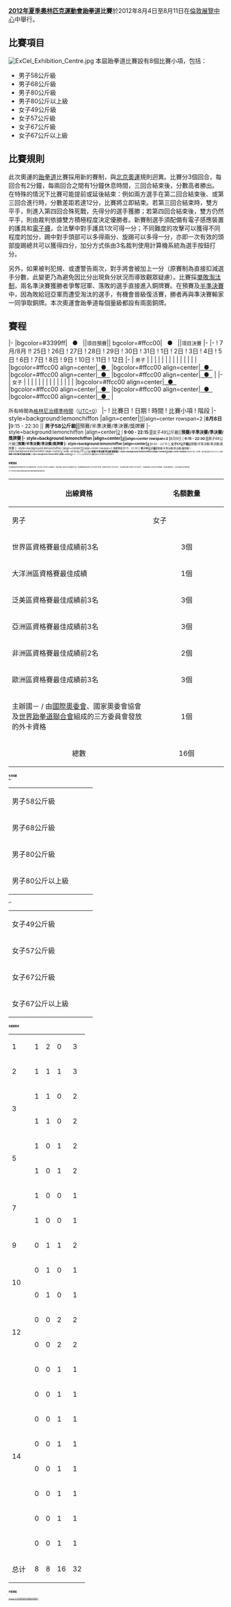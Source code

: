 {{noteTA|G1=Sports}}
{{Infobox Olympic event
|event = 跆拳道
|games = 2012年夏季
|image = [[File:2012年夏季奧林匹克運動會跆拳道比賽_logo.JPG|200px]]
|venue = [[倫敦展覽中心|倫敦展覽中心]]
|date = 8月4日至8月11日
|competitors =128
|prev = [[2008年夏季奧林匹克運動會跆拳道比賽|2008年]]
|next = [[2016年夏季奧林匹克運動會跆拳道比賽|2016年]]
}}
'''[[2012年夏季奧林匹克運動會|2012年夏季奧林匹克運動會]][[跆拳道|跆拳道]]比賽'''於2012年8月4日至8月11日在[[倫敦展覽中心|倫敦展覽中心]]中舉行。

== 比賽項目 ==
[[File:ExCel_Exhibition_Centre.jpg|thumb]]
本屆跆拳道比賽設有8個比賽小項，包括：
* 男子58公斤級	
* 男子68公斤級		
* 男子80公斤級		
* 男子80公斤以上級		
* 女子49公斤級		
* 女子57公斤級		
* 女子67公斤級		
* 女子67公斤以上級

== 比賽規則 ==
此次奧運的[[跆拳道|跆拳道]]比賽採用新的賽制，與[[2008年夏季奧林匹克運動會|北京奧運]]規則迥異。比賽分3個回合，每回合有2分鐘，每兩回合之間有1分鐘休息時間，三回合結束後，分數高者勝出。在特殊的情況下比賽可能提前或延後結束：例如兩方選手在第二回合結束後、或第三回合進行時，分數差距若達12分，比賽將立即結束。若第三回合結束時，雙方平手，則進入第四回合殊死戰，先得分的選手獲勝；若第四回合結束後，雙方仍然平手，則由裁判依據雙方積極程度決定優勝者。新賽制選手須配備有電子感應裝置的護具和[[電子襪|電子襪]]，合法擊中對手護具1次可得一分；不同難度的攻擊可以獲得不同程度的加分，踢中對手頭部可以多得兩分、旋踢可以多得一分，亦即一次有效的頭部旋踢總共可以獲得四分，加分方式係由3名裁判使用計算機系統為選手按鈕打分。

另外，如果被判犯規、或遭警告兩次，對手將會被加上一分（原賽制為直接扣減選手分數，此變更乃為避免因比分出現負分狀況而導致觀眾疑慮）。比賽採[[單敗淘汰制|單敗淘汰制]]，兩名準決賽獲勝者爭奪冠軍、落敗的選手直接進入銅牌賽。在預賽及[[半準決賽|半準決賽]]中，因為敗給冠亞軍而遭受淘汰的選手，有機會晉級復活賽，勝者再與準決賽輸家一同爭取銅牌。本次奧運會跆拳道每個量級都設有兩面銅牌。

==賽程==
{{start box}}
|-
|bgcolor=#3399ff|   ●   ||<small>項目預賽</small>|| bgcolor=#ffcc00|   ●   ||<small>項目決賽</small>
|-
{{end box}}
{{start box}}
|-
! 7月/8月 !! 25日
! 26日
! 27日
! 28日
! 29日
! 30日
! 31日
! 1日
! 2日
! 3日
! 4日
! 5日
! 6日
! 7日
! 8日
! 9日
! 10日
! 11日
! 12日
|-
| <small>男子</small> 
|<!----25日----> 
|<!----26日----> 
|<!----27日----> 
|<!----28日----> 
|<!----29日----> 
|<!----30日---->
|<!----31日---->  
|<!----1日----> 
|<!----2日---->
|<!----3日----> 
|<!----4日---->
|<!----5日---->
|<!----6日---->
|<!----7日---->
|bgcolor=#ffcc00 align=center|[[#fn_1|  ●  ]]
|bgcolor=#ffcc00 align=center|[[#fn_3|  ●  ]]
|bgcolor=#ffcc00 align=center|[[#fn_5|  ●  ]]
|bgcolor=#ffcc00 align=center|[[#fn_7|  ●  ]]
|
|-
| <small>女子</small> 
|<!----25日----> 
|<!----26日----> 
|<!----27日----> 
|<!----28日----> 
|<!----29日----> 
|<!----30日---->
|<!----31日---->  
|<!----1日----> 
|<!----2日---->
|<!----3日----> 
|<!----4日---->
|<!----5日---->
|<!----6日---->
|<!----7日---->
|bgcolor=#ffcc00 align=center|[[#fn_2|  ●  ]]
|bgcolor=#ffcc00 align=center|[[#fn_4|  ●  ]]
|bgcolor=#ffcc00 align=center|[[#fn_6|  ●  ]]
|bgcolor=#ffcc00 align=center|[[#fn_8|  ●  ]]
|
{{end box}}
<noinclude>

<small>所有時間為[[格林尼治標準時間|格林尼治標準時間]]（[[UTC+0|UTC+0]]）</small>
{{start box}}
|-
! 比賽日 
! 日期
! 時間
! 比賽小項
! 階段 
|- style=background:lemonchiffon
|align=center|<small id="fn_1">[[#fn_1_back|1]]||align=center rowspan=2 |'''8月8日
| '''9:15 - 22:30 || '''男子58公斤級||'''預賽/半準決賽/準決賽/獎牌賽		
|- style=background:lemonchiffon
|align=center|<small id="fn_2">[[#fn_2_back|2]]
| '''9:00 - 22:15 || '''女子49公斤級||'''預賽/半準決賽/準決賽/獎牌賽
|- style=background:lemonchiffon
|align=center|<small id="fn_3">[[#fn_3_back|3]]||align=center rowspan=2 |'''8月9日
| '''9:15 - 22:30 || '''男子68公斤級||'''預賽/半準決賽/準決賽/獎牌賽		
|- style=background:lemonchiffon
|align=center|<small id="fn_4">[[#fn_4_back|4]]
| '''9:00 - 22:15 || '''女子57公斤級||'''預賽/半準決賽/準決賽/獎牌賽
|- style=background:lemonchiffon
|align=center|<small id="fn_5">[[#fn_5_back|5]]||align=center rowspan=2 |'''8月10日
| '''9:15 - 22:30 || '''男子80公斤級||'''預賽/半準決賽/準決賽/獎牌賽		
|- style=background:lemonchiffon
|align=center|<small id="fn_6">[[#fn_6_back|6]]
| '''9:00 - 22:15 || '''女子67公斤級||'''預賽/半準決賽/準決賽/獎牌賽
|- style=background:lemonchiffon
|align=center|<small id="fn_7">[[#fn_7_back|7]]||align=center rowspan=2 |'''8月11日
| '''9:15 - 22:30 || '''男子80公斤以上級||'''預賽/半準決賽/準決賽/獎牌賽		
|- style=background:lemonchiffon
|align=center|<small id="fn_8">[[#fn_8_back|8]]
| '''9:00 - 22:15 || '''女子67公斤以上級||'''預賽/半準決賽/準決賽/獎牌賽
|}

== 參賽資格 ==
{{main|2012年夏季奧林匹克運動會跆拳道比賽 - 資格賽}}
本屆奧運跆拳道比賽總共有128名運動員參賽，包括男女子各有64名運動員，每個比賽小項各有16名運動員參加。每個國家奧委會最多只有4名選手參賽，每個性別最多只有2名選手，而且每個比賽小項最多只有1名選手。主辦國英國不會參加任何資格賽，將會直接獲得男、女各2個級別的參賽名額。

以下列表為本屆夏季奧運會跆拳道比賽資格賽參賽名額分配：
{| align=center class="wikitable" style="font-size:85%" width=60%
!width="400" rowspan=2|出線資格
!width="200" colspan=2|名額數量
|-
!width="100"|男子
!width="100"|女子
|-
|世界區資格賽最佳成績前3名||align=center|3個||align=center|3個
|-
|大洋洲區資格賽最佳成績||align=center|1個||align=center|1個
|-
|泛美區資格賽最佳成績前3名||align=center|3個||align=center|3個
|-
|亞洲區資格賽最佳成績前3名||align=center|3個||align=center|3個
|-
|非洲區資格賽最佳成績前2名||align=center|2個||align=center|2個
|-
|歐洲區資格賽最佳成績前3名||align=center|3個||align=center|3個
|-
|主辦國－{{GBR}} / 由[[國際奧委會|國際奧委會]]、國家奧委會協會及[[世界跆拳道聯合會|世界跆拳道聯合會]]組成的三方委員會發放的外卡資格||align=center|1個||align=center|1個
|-
!align=center|總數 ||align=center|16個||align=center|16個
|}

== 各項成績 ==
'''男子'''
{| {{MedalistTable|type=項目}}
|-
|男子58公斤級{{DetailsLink|2012年夏季奧林匹克運動會跆拳道比賽－男子58公斤級}}
|{{flagIOCmedalist|[[乔尔·冈萨雷斯|乔尔·冈萨雷斯]]|ESP|2012年夏季}}
|{{flagIOCmedalist|[[李大勛|李大勛]]|KOR|2012年夏季}}
|{{flagIOCmedalist|[[阿列克谢·丹尼森科|阿列克谢·丹尼森科]]|RUS|2012年夏季}}<br/>{{flagIOCmedalist|[[Oscar_Munoz_Oviedo|Oscar Munoz Oviedo]]|COL|2012年夏季}}
|-
|男子68公斤級{{DetailsLink|2012年夏季奧林匹克運動會跆拳道比賽－男子68公斤級}}
|{{flagIOCmedalist|[[瑟威·塔茲古|瑟威·塔茲古]]|TUR|2012年夏季}}
|{{flagIOCmedalist|[[穆罕默德·摩塔馬德|穆罕默德·摩塔馬德]]|IRI|2012年夏季}}
|{{flagIOCmedalist|[[泰倫斯·詹寧斯|泰倫斯·詹寧斯]]|USA|2012年夏季}}<br/>{{flagIOCmedalist|[[鲁胡拉·尼帕伊|鲁胡拉·尼帕伊]]|AFG|2012年夏季}}
|-
|男子80公斤級{{DetailsLink|2012年夏季奧林匹克運動會跆拳道比賽－男子80公斤級}}
|{{flagIOCmedalist|[[賽巴斯提安·艾德瓦多·克里斯馬尼克|賽巴斯提安·艾德瓦多·克里斯馬尼克]]|ARG|2012年夏季}}
|{{flagIOCmedalist|[[尼古拉斯·加西亞·厄美|尼古拉斯·加西亞·厄美]]|ESP|2012年夏季}}
|{{flagIOCmedalist|[[鲁塔洛·穆罕默德|鲁塔洛·穆罕默德]]|GBR|2012年夏季}}<br/>{{flagIOCmedalist|[[毛罗·萨尔米恩托|毛罗·萨尔米恩托]]|ITA|2012年夏季}}
|-
|男子80公斤以上級{{DetailsLink|2012年夏季奧林匹克運動會跆拳道比賽－男子80公斤級以上}}
|{{flagIOCmedalist|[[卡洛·莫尔费塔|卡洛·莫尔费塔]]|ITA|2012年夏季}}
|{{flagIOCmedalist|[[安東尼·奧巴梅|安東尼·奧巴梅]]|GAB|2012年夏季}}
|{{flagIOCmedalist|[[羅貝里斯·德斯帕尼|羅貝里斯·德斯帕尼]]|CUB|2012年夏季}}<br/>{{flagIOCmedalist|[[刘哮波|刘哮波]]|CHN|2012年夏季}}
|}
'''女子'''
{| {{MedalistTable|type=項目}}
|-
|女子49公斤級{{DetailsLink|2012年夏季奧林匹克運動會跆拳道比賽－女子49公斤級}}
|{{flagIOCmedalist|[[吳靜鈺|吳靜鈺]]|CHN|2012年夏季}}
|{{flagIOCmedalist|[[YAGUE_BRIGITTE|Yague B]]|ESP|2012年夏季}}
|{{flagIOCmedalist|[[Zaninovic_Lucija|Zaninovic Lucija]]|CRO|2012年夏季}}<br/>{{flagIOCmedalist|[[CHANATIP_SONKHAM|查娜堤普]]|THA|2012年夏季}}
|-
|女子57公斤級{{DetailsLink|2012年夏季奧林匹克運動會跆拳道比賽－女子57公斤級}}
|{{flagIOCmedalist|[[潔蒂·瓊斯|潔蒂·瓊斯]]|GBR|2012年夏季}}
|{{flagIOCmedalist|[[侯玉琢|侯玉琢]]|CHN|2012年夏季}}
|{{flagIOCmedalist|[[曾櫟騁|曾櫟騁]]|TPE|2012年夏季}}<br/>{{flagIOCmedalist|[[Marlene_Harnois|Marlene Harnois]]|FRA|2012年夏季}}
|-
|女子67公斤級{{DetailsLink|2012年夏季奧林匹克運動會跆拳道比賽－女子67公斤級}}
|{{flagIOCmedalist|[[黃敬善|黃敬善]]|KOR|2012年夏季}}
|{{flagIOCmedalist|[[努爾·塔塔爾|努爾·塔塔爾]]|TUR|2012年夏季}}
|{{flagIOCmedalist|[[佩奇·麦克弗森|佩奇·麦克弗森]]|USA|2012年夏季}}<br/>{{flagIOCmedalist|[[海伦娜·弗罗姆|海伦娜·弗罗姆]]|GER|2012年夏季}}
|-
|女子67公斤以上級{{DetailsLink|2012年夏季奧林匹克運動會跆拳道比賽女子67公斤級以上比賽}}
|{{flagIOCmedalist|[[米莉察·曼迪奇|米莉察·曼迪奇]]|SRB|2012年夏季}}
|{{flagIOCmedalist|[[安-卡洛琳·葛瑞菲|安-卡洛琳·葛瑞菲]]|FRA|2012年夏季}}
|{{flagIOCmedalist|[[安娜塔西亞·巴瑞什尼科娃|安娜塔西亞·巴瑞什尼科娃]]|RUS|2012年夏季}}<br/>{{flagIOCmedalist|[[瑪麗亞·埃斯皮諾薩|瑪麗亞·埃斯皮諾薩]]|MEX|2012年夏季}}
|}

== 各國獎牌榜 ==
{| {{RankedMedalTable|class=wikitable sortable}}
|-
| 1 || align=left|{{flagIOC|ESP|2012年夏季}} || 1 || 2 || 0 || 3
|-
| 2 || align=left|{{flagIOC|CHN|2012年夏季}} || 1 || 1 || 1 || 3
|-
| rowspan=2 | 3 || align=left|{{flagIOC|KOR|2012年夏季}} || 1 || 1 || 0 || 2
|-
| align=left|{{flagIOC|TUR|2012年夏季}} || 1 || 1 || 0 || 2
|-
| rowspan=2 | 5 || align=left|{{flagIOC|GBR|2012年夏季}} || 1 || 0 || 1 || 2
|-
| align=left|{{flagIOC|ITA|2012年夏季}} || 1 || 0 || 1 || 2
|-
| rowspan=2 | 7 || align=left|{{flagIOC|ARG|2012年夏季}} || 1 || 0 || 0 || 1
|-
| align=left|{{flagIOC|SRB|2012年夏季}} || 1 || 0 || 0 || 1
|-
| 9 || align=left|{{flagIOC|FRA|2012年夏季}} || 0 || 1 || 1 || 2
|-
| rowspan=2 | 10 || align=left|{{flagIOC|GAB|2012年夏季}} || 0 || 1 || 0 || 1
|-
| align=left|{{flagIOC|IRI|2012年夏季}} || 0 || 1 || 0 || 1
|-
| rowspan=2 | 12 || align=left|{{flagIOC|RUS|2012年夏季}} || 0 || 0 || 2 ||2
|-
| align=left|{{flagIOC|USA|2012年夏季}} || 0 || 0 || 2 || 2
|-
| rowspan=8| 14 || align=left|{{flagIOC|AFG|2012年夏季}} || 0 || 0 || 1 || 1
|-
| align=left|{{flagIOC|COL|2012年夏季}} || 0 || 0 || 1 || 1
|-
| align=left|{{flagIOC|CRO|2012年夏季}} || 0 || 0 || 1 || 1
|-
| align=left|{{flagIOC|CUB|2012年夏季}} || 0 || 0 || 1 || 1
|-
| align=left|{{flagIOC|GER|2012年夏季}} || 0 || 0 || 1 || 1
|-
| align=left|{{flagIOC|MEX|2012年夏季}} || 0 || 0 || 1 || 1
|-
| align=left|{{flagIOC|TPE|2012年夏季}} || 0 || 0 || 1 || 1
|-
| align=left|{{flagIOC|THA|2012年夏季}} || 0 || 0 || 1 || 1
|- class="sortbottom"
!colspan=2| 总计 || 8 || 8 || 16 || 32
|}

==外部連結==
*{{official|http://www.london2012.com/taekwondo/}}{{en}}

{{奥林匹克运动会跆拳道比赛}}
{{2012年夏季奧林匹克運動會項目}}

[[Category:2012年夏季奧林匹克運動會比賽項目|Category:2012年夏季奧林匹克運動會比賽項目]]
[[Category:2012年夏季奧林匹克運動會跆拳道比賽|*]]